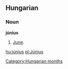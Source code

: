==Hungarian==
===Noun===
'''június'''
# [[June]].

[[Category:Hungarian months]]

[[hu:június]]
[[pl:Június]]